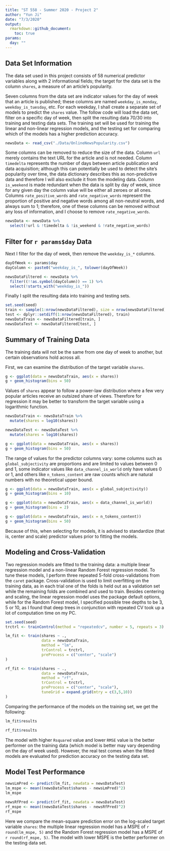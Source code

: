```yaml
---
title: "ST 558 - Summer 2020 - Project 2"
author: "Yun Ji"
date: "7/3/2020"
output:
  rmarkdown::github_document:
    toc: true
params:
  day: ""
---
```


## Data Set Information
The data set used in this project consists of 58 numerical predictor variables along with 2 informational fields; the target for the data set is the column `shares`, a measure of an article's popularity.

Seven columns from the data set are indicator values for the day of week that an article is published; these columns are named `weekday_is_monday`, `weekday_is_tuesday`, etc. For each weekday, I shall create a separate set of models to predict the `shares` value. The follow code will load the data set, filter on a specific day of week, then split the resulting data 70/30 into training and testing data sets. The training set will be used for training the linear and non-linear regression models, and the testing set for comparing which of the models has a higher prediction accuracy.

```r
newsData <- read_csv("./Data/OnlineNewsPopularity.csv")
```

Some columns can be removed to reduce the size of the data. Column `url` merely contains the text URL for the article and is not needed. Column `timedelta` represents the number of days between article publication and data acquisition; although this can potentially be used to detect the site's popularity over time, the data dictionary describes this as non-predictive data and therefore I will also exclude it from the modeling data. Column `is_weekend` is made redundant when the data is split by day of week, since for any given day the column value will be either all zeroes or all ones. Columns `rate_positive_words` and `rate_negative_words` represent the proportion of positive and negative words among all non-neutral words, and always sum to 1; therefore, one of these columns can be removed without any loss of information, and I choose to remove `rate_negative_words`.

```r
newsData <- newsData %>%
  select(!url & !timedelta & !is_weekend & !rate_negative_words)
```

## Filter for `r params$day` Data
Next I filter for the day of week, then remove the `weekday_is_*` columns.

```r
dayOfWeek <- params$day
dayColumn <- paste0("weekday_is_", tolower(dayOfWeek))

newsDataFiltered <- newsData %>%
  filter((!!as.symbol(dayColumn)) == 1) %>%
  select(!starts_with("weekday_is_"))
```

Finally I split the resulting data into training and testing sets.

```r
set.seed(seed)
train <- sample(1:nrow(newsDataFiltered), size = nrow(newsDataFiltered)*0.7)
test <- dplyr::setdiff(1:nrow(newsDataFiltered), train)
newsDataTrain <- newsDataFiltered[train, ]
newsDataTest <- newsDataFiltered[test, ]
```

## Summary of Training Data
The training data will not be the same from one day of week to another, but certain observations hold across all.

First, we can examine the distribution of the target variable `shares`.

```r
g <- ggplot(data = newsDataTrain, aes(x = shares))
g + geom_histogram(bins = 50)
```

Values of `shares` appear to follow a power-law distribution where a few very popular articles receive an outsized share of views. Therefore for regression it may be better to transform the target variable using a logarithmic function.

```r
newsDataTrain <- newsDataTrain %>%
  mutate(shares = log10(shares))

newsDataTest <- newsDataTest %>%
  mutate(shares = log10(shares))

g <- ggplot(data = newsDataTrain, aes(x = shares))
g + geom_histogram(bins = 50)
```

The range of values for the predictor columns vary: some columns such as `global_subjectivity` are proportions and are limited to values between 0 and 1, some indicator values like `data_channel_is_world` only have values 0 or 1, and others like `n_tokens_content` are raw counts which are natural numbers with no theoretical upper bound.

```r
g <- ggplot(data = newsDataTrain, aes(x = global_subjectivity))
g + geom_histogram(bins = 10)

g <- ggplot(data = newsDataTrain, aes(x = data_channel_is_world))
g + geom_histogram(bins = 2)

g <- ggplot(data = newsDataTrain, aes(x = n_tokens_content))
g + geom_histogram(bins = 50)
```

Because of this, when selecting for models, it is advised to standardize (that is, center and scale) predictor values prior to fitting the models.

## Modeling and Cross-Validation
Two regression models are fitted to the training data: a multiple linear regression model and a non-linear Random Forest regression model. To tune these models, I perform three repeated 5-fold cross-validations from the `caret` package. Cross-validation is used to limit overfitting on the training data, as in each trial one of the folds is held out as a validation set while the remaining folds are combined and used to train. Besides centering and scaling, the linear regression model uses the package default options, while for the Random Forest model, I specified possible tree depths to be 3, 5 or 10, as I found that deep trees in conjunction with repeated CV took up a lot of computation time on my PC.

```r
set.seed(seed)
trctrl <- trainControl(method = "repeatedcv", number = 5, repeats = 3)

lm_fit <- train(shares ~ ., 
                data = newsDataTrain, 
                method = "lm",
                trControl = trctrl,
                preProcess = c("center", "scale")
)

rf_fit <- train(shares ~ ., 
                data = newsDataTrain, 
                method = "rf",
                trControl = trctrl,
                preProcess = c("center", "scale"),
                tuneGrid = expand.grid(mtry = c(3,5,10))
)
```

Comparing the performance of the models on the training set, we get the following:
```r
lm_fit$results

rf_fit$results
```

The model with higher `Rsquared` value and lower `RMSE` value is the better performer on the training data (which model is better may vary depending on the day of week used). However, the real test comes when the fitted models are evaluated for prediction accuracy on the testing data set.

## Model Test Performance

```r
newsLmPred <- predict(lm_fit, newdata = newsDataTest)
lm_mspe <- mean((newsDataTest$shares - newsLmPred)^2)
lm_mspe

newsRfPred <- predict(rf_fit, newdata = newsDataTest)
rf_mspe <- mean((newsDataTest$shares - newsRfPred)^2)
rf_mspe
```

Here we compare the mean-square prediction error on the log-scaled target variable `shares`: the multiple linear regression model has a MSPE of `r round(lm_mspe, 5)` and the Random Forest regression model has a MSPE of `r round(rf_mspe, 5)`. The model with lower MSPE is the better performer on the testing data set.
